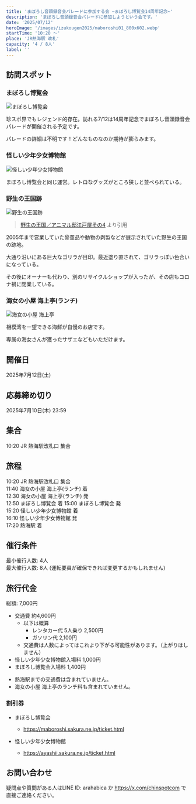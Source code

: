 ```yaml
---
title: 'まぼろし音頭録音会パレードに参加する会 ~まぼろし博覧会14周年記念~'
description: 'まぼろし音頭録音会パレードに参加しようという会です。'
date: '2025/07/12'
heroImage: '/images/izukougen2025/maboroshi01_800x602.webp'
startTime: '10:20 〜'
place: 'JR熱海駅 改札'
capacity: '4 / 8人'
label: ''
---
```


## 訪問スポット

### まぼろし博覧会

![まぼろし博覧会](/images/izukougen2025/maboroshi01_800x602.webp)


珍スポ界でもレジェンド的存在。訪れる7/12は14周年記念でまぼろし音頭録音会パレードが開催される予定です。

パレードの詳細は不明です！どんなものなのか期待が膨らみます。

### 怪しい少年少女博物館

![怪しい少年少女博物館](/images/izukougen2025/ayashii03_800x602.webp)

まぼろし博覧会と同じ運営。レトロなグッズがところ狭しと並べられている。

### 野生の王国跡

![野生の王国跡](/images/izukougen2025/gorilla.jpg)

> [野生の王国／アニマル邸江戸屋その4](https://www5f.biglobe.ne.jp/~punch-ht/chinsp/c026004.html) より引用

2005年まで営業していた骨董品や動物の剥製などが展示されていた野生の王国の跡地。

大通り沿いにある巨大なゴリラが目印。最近塗り直されて、ゴリラっぽい色合いになっている。

その後にオーナーも代わり、別のリサイクルショップが入ったが、その店もコロナ禍に閉業している。


### 海女の小屋 海上亭(ランチ)

![海女の小屋 海上亭](/images/izukougen2025/amanokoya03_800x600.webp)

相模湾を一望できる海鮮が自慢のお店です。

専属の海女さんが獲ったサザエなどもいただけます。


## 開催日

2025年7月12日(土)

## 応募締め切り

2025年7月10日(木) 23:59

## 集合

10:20 JR 熱海駅改札口 集合

## 旅程
10:20 JR 熱海駅改札口 集合  
11:40 海女の小屋 海上亭(ランチ) 着  
12:30 海女の小屋 海上亭(ランチ) 発  
12:50 まぼろし博覧会 着
15:00 まぼろし博覧会 発  
15:20 怪しい少年少女博物館 着  
16:10 怪しい少年少女博物館 発  
17:20 熱海駅 着

## 催行条件

最小催行人数: 4人  
最大催行人数: 8人 (運転要員が確保できれば変更するかもしれません)

## 旅行代金

総額: 7,000円

- 交通費 約4,600円
  - 以下は概算
    - レンタカー代 5人乗り 2,500円
    - ガソリン代 2,100円
  * 交通費は人数によってはこれより下がる可能性があります。（上がりはしません）
- 怪しい少年少女博物館入場料 1,000円
- まぼろし博覧会入場料 1,400円

* 熱海駅までの交通費は含まれていません。
* 海女の小屋 海上亭のランチ料も含まれていません。

### 割引券

* まぼろし博覧会
  * https://maboroshi.sakura.ne.jp/ticket.html

* 怪しい少年少女博物館
  * https://ayashii.sakura.ne.jp/ticket.html

## お問い合わせ

疑問点や質問がある人はLINE ID: arahabica か https://x.com/chinspotcom で直接ご連絡ください。

